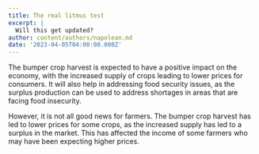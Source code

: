 ```yaml
---
title: The real litmus test
excerpt: |
  Will this get updated?
author: content/authors/napolean.md
date: '2023-04-05T04:00:00.000Z'
---
```


The bumper crop harvest is expected to have a positive impact on the economy, with the increased supply of crops leading to lower prices for consumers. It will also help in addressing food security issues, as the surplus production can be used to address shortages in areas that are facing food insecurity.

However, it is not all good news for farmers. The bumper crop harvest has led to lower prices for some crops, as the increased supply has led to a surplus in the market. This has affected the income of some farmers who may have been expecting higher prices.
